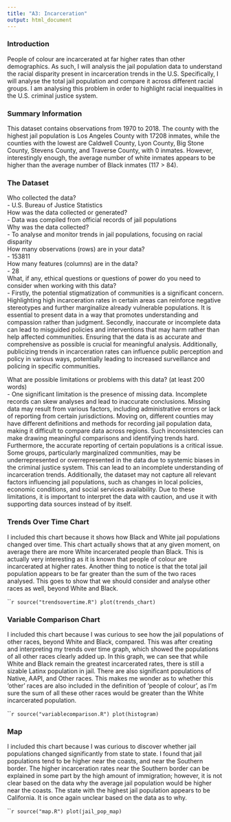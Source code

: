 ```yaml
---
title: "A3: Incarceration"
output: html_document
---
```


### Introduction

People of colour are incarcerated at far higher rates than other demographics. As such, I will analysis the jail population data to understand the racial disparity present in incarceration trends in the U.S. Specifically, I will analyse the total jail population and compare it across different racial groups. I am analysing this problem in order to highlight racial inequalities in the U.S. criminal justice system.

### Summary Information

This dataset contains observations from 1970 to 2018. The county with the highest jail population is Los Angeles County with 17208 inmates, while the counties with the lowest are Caldwell County, Lyon County, Big Stone County, Stevens County, and Traverse County, with 0 inmates. However, interestingly enough, the average number of white inmates appears to be higher than the average number of Black inmates (117 > 84).

### The Dataset

Who collected the data?  
- U.S. Bureau of Justice Statistics  
How was the data collected or generated?  
- Data was compiled from official records of jail populations  
Why was the data collected?  
- To analyse and monitor trends in jail populations, focusing on racial disparity  
How many observations (rows) are in your data?    
- 153811  
How many features (columns) are in the data?    
- 28  
What, if any, ethical questions or questions of power do you need to consider when working with this data?  
- Firstly, the potential stigmatization of communities is a significant concern. Highlighting high incarceration rates in certain areas can reinforce negative stereotypes and further marginalize already vulnerable populations. It is essential to present data in a way that promotes understanding and compassion rather than judgment. Secondly, inaccurate or incomplete data can lead to misguided policies and interventions that may harm rather than help affected communities. Ensuring that the data is as accurate and comprehensive as possible is crucial for meaningful analysis. Additionally, publicizing trends in incarceration rates can influence public perception and policy in various ways, potentially leading to increased surveillance and policing in specific communities.  

What are possible limitations or problems with this data?   (at least 200 words)  
- One significant limitation is the presence of missing data. Incomplete records can skew analyses and lead to inaccurate conclusions. Missing data may result from various factors, including administrative errors or lack of reporting from certain jurisdictions. Moving on, different counties may have different definitions and methods for recording jail population data, making it difficult to compare data across regions. Such inconsistencies can make drawing meaningful comparisons and identifying trends hard. Furthermore, the accurate reporting of certain populations is a critical issue. Some groups, particularly marginalized communities, may be underrepresented or overrepresented in the data due to systemic biases in the criminal justice system. This can lead to an incomplete understanding of incarceration trends. Additionally, the dataset may not capture all relevant factors influencing jail populations, such as changes in local policies, economic conditions, and social services availability. Due to these limitations, it is important to interpret the data with caution, and use it with supporting data sources instead of by itself.  


### Trends Over Time Chart

I included this chart because it shows how Black and White jail populations changed over time. This chart actually shows that at any given moment, on average there are more White incarcerated people than Black. This is actually very interesting as it is known that people of colour are incarcerated at higher rates. 
Another thing to notice is that the total jail population appears to be far greater than the sum of the two races analysed. This goes to show that we should consider and analyse other races as well, beyond White and Black.

``````r
source("trendsovertime.R")
plot(trends_chart)
````

### Variable Comparison Chart

I included this chart because I was curious to see how the jail populations of other races, beyond White and Black, compared. This was after creating and interpreting my trends over time graph, which showed the populations of all other races clearly added up. In this graph, we can see that while White and Black remain the greatest incarcerated rates, there is still a sizable Latinx population in jail. There are also significant populations of Native, AAPI, and Other races. This makes me wonder as to whether this 'other' races are also included in the definition of 'people of colour', as I'm sure the sum of all these other races would be greater than the White incarcerated population.

``````r
source("variablecomparison.R")
plot(histogram)
````

### Map

I included this chart because I was curious to discover whether jail populations changed significantly from state to state. I found that jail populations tend to be higher near the coasts, and near the Southern border. The higher incarceration rates near the Southern border can be explained in some part by the high amount of immigration; however, it is not clear based on the data why the average jail population would be higher near the coasts. The state with the highest jail population appears to be California. It is once again unclear based on the data as to why.

``````r
source("map.R")
plot(jail_pop_map)
````
